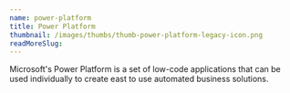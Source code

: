 ```yaml
---
name: power-platform
title: Power Platform
thumbnail: /images/thumbs/thumb-power-platform-legacy-icon.png
readMoreSlug:
---
```


Microsoft's Power Platform is a set of low-code applications that can be used individually to create east to use automated business solutions.
